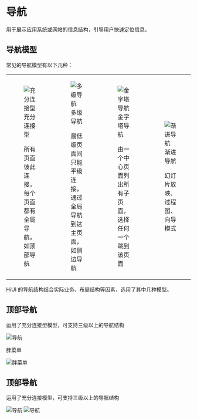 # 导航

用于展示应用系统或网站的信息结构，引导用户快速定位信息。

## 导航模型

常见的导航模型有以下几种：

<table className='no-border' style={{ width: '976px' }}>
  <tbody>
    <tr>
      <td>
        <figure>
          <img
            src='<BASE_URL>/static/images/designs/navigation-1-1.png'
            srcSet='<BASE_URL>/static/images/designs/navigation-1-1@2x.png 2x'
            alt='充分连接型'
          />
          <figcaption>充分连接型</figcaption>
          <p>所有页面彼此连接，每个页面都有全局导航，如顶部导航</p>
        </figure>
      </td>
      <td>
        <figure>
          <img
            src='<BASE_URL>/static/images/designs/navigation-1-2.png'
            srcSet='<BASE_URL>/static/images/designs/navigation-1-2@2x.png 2x'
            alt='多级导航'
          />
          <figcaption>多级导航</figcaption>
          <p>最低级页面间只能平级连接，通过全局导航到达主页面，如侧边导航</p>
        </figure>
      </td>
      <td>
        <figure>
          <img
            src='<BASE_URL>/static/images/designs/navigation-1-3.png'
            srcSet='<BASE_URL>/static/images/designs/navigation-1-3@2x.png 2x'
            alt='金字塔导航'
          />
          <figcaption>金字塔导航</figcaption>
          <p>由一个中心页面列出所有子页面， 选择任何一个跳到该页面</p>
        </figure>
      </td>
      <td>
        <figure>
          <img
            src='<BASE_URL>/static/images/designs/navigation-1-4.png'
            srcSet='<BASE_URL>/static/images/designs/navigation-1-4@2x.png 2x'
            alt='渐进导航'
          />
          <figcaption>渐进导航</figcaption>
          <p>幻灯片放映、过程图、向导模式</p>
        </figure>
      </td>
    </tr>
  </tbody>
</table>

HiUI 的导航结构结合实际业务、布局结构等因素，选用了其中几种模型。

## 顶部导航

运用了充分连接型模型，可支持三级以上的导航结构

<img
  src='<BASE_URL>/static/images/designs/navigation-2.png'
  srcSet='<BASE_URL>/static/images/designs/navigation-2@2x.png 2x'
  alt='导航'
/>

胖菜单

<img
  src='<BASE_URL>/static/images/designs/navigation-3.png'
  srcSet='<BASE_URL>/static/images/designs/navigation-3@2x.png 2x'
  alt='胖菜单'
/>

## 顶部导航

运用了充分连接模型，可支持三级以上的导航结构

<img
  src='<BASE_URL>/static/images/designs/navigation-4.png'
  srcSet='<BASE_URL>/static/images/designs/navigation-4@2x.png 2x'
  alt='导航'
/>
<img
  src='<BASE_URL>/static/images/designs/navigation-5.png'
  srcSet='<BASE_URL>/static/images/designs/navigation-5@2x.png 2x'
  alt='导航'
/>
